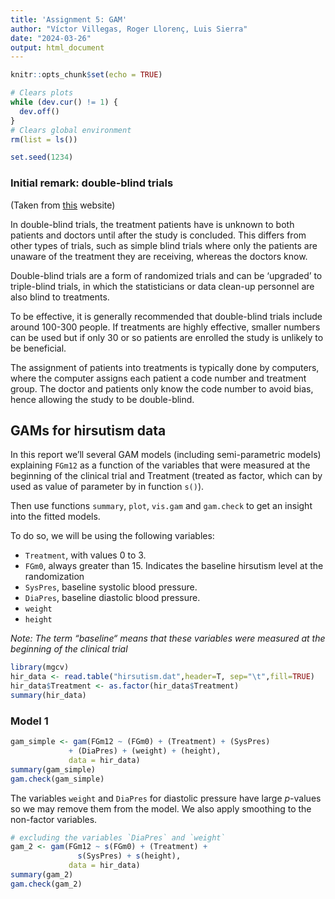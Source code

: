 ```yaml
---
title: 'Assignment 5: GAM'
author: "Víctor Villegas, Roger Llorenç, Luis Sierra"
date: "2024-03-26"
output: html_document
---
```


```r
knitr::opts_chunk$set(echo = TRUE)
```

```r
# Clears plots
while (dev.cur() != 1) {
  dev.off()
}
# Clears global environment
rm(list = ls())

set.seed(1234)
```

### Initial remark: double-blind trials

(Taken from [this](https://www.news-medical.net/health/What-is-a-Double-Blind-Trial.aspx) website)

In double-blind trials, the treatment patients have is unknown to both patients and doctors until after the study is concluded. This differs from other types of trials, such as simple blind trials where only the patients are unaware of the treatment they are receiving, whereas the doctors know.

Double-blind trials are a form of randomized trials and can be ‘upgraded’ to triple-blind trials, in which the statisticians or data clean-up personnel are also blind to treatments.

To be effective, it is generally recommended that double-blind trials include around 100-300 people. If treatments are highly effective, smaller numbers can be used but if only 30 or so patients are enrolled the study is unlikely to be beneficial.

The assignment of patients into treatments is typically done by computers, where the computer assigns each patient a code number and treatment group. The doctor and patients only know the code number to avoid bias, hence allowing the study to be double-blind.

## GAMs for hirsutism data

In this report we'll several GAM models (including semi-parametric models) explaining `FGm12` as a function of the variables that were measured at the beginning of the clinical trial and Treatment (treated as factor, which can by used as value of parameter by in function `s()`).

Then use functions `summary`, `plot`, `vis.gam` and `gam.check` to get an insight into the fitted models.

To do so, we will be using the following variables:

-   `Treatment`, with values 0 to 3.
-   `FGm0`, always greater than 15. Indicates the baseline hirsutism level at the randomization
-   `SysPres`, baseline systolic blood pressure.
-   `DiaPres`, baseline diastolic blood pressure.
-   `weight`
-   `height`

*Note: The term “baseline“ means that these variables were measured at the beginning of the clinical trial*

```r
library(mgcv)
hir_data <- read.table("hirsutism.dat",header=T, sep="\t",fill=TRUE)
hir_data$Treatment <- as.factor(hir_data$Treatment)
summary(hir_data)
```

### Model 1

```r
gam_simple <- gam(FGm12 ~ (FGm0) + (Treatment) + (SysPres)
             + (DiaPres) + (weight) + (height), 
             data = hir_data)
summary(gam_simple)
gam.check(gam_simple)
```

The variables `weight` and `DiaPres` for diastolic pressure have large $p$-values so we may remove them from the model. We also apply smoothing to the non-factor variables.

```r
# excluding the variables `DiaPres` and `weight`
gam_2 <- gam(FGm12 ~ s(FGm0) + (Treatment) + 
               s(SysPres) + s(height), 
             data = hir_data)
summary(gam_2)
gam.check(gam_2)
```
